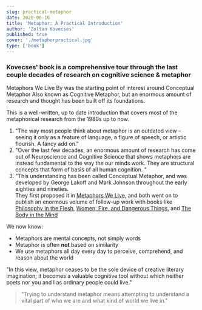 ```yaml
---
slug: practical-metaphor
date: 2020-06-16
title: 'Metaphor: A Practical Introduction'
author: 'Zoltan Kovecses'
published: true
cover: './metaphorpractical.jpg'
type: ['book']
---
```


### Kovecses' book is a comprehensive tour through the last couple decades of research on cognitive science & metaphor

<p>Metaphors We Live By was the starting point of interest around Conceptual Metaphor <Footnote idName={1}>Also known as Cognitive Metaphor</Footnote>, but an enormous amount of research and thought has been built off its foundations.

This is a well-written, up to date introduction that covers most of the metaphorical research from the 1980s up to now.</p>

1. "The way most people think about metaphor is an outdated view – seeing it only as a feature of language, a figure of speech, or artistic flourish. A fancy add on."
2. "Over the last few decades, an enormous amount of research has come out of Neuroscience and Cognitive Science that shows metaphors are instead fundamental to the way the our minds work. They are structural concepts that form of basis of all human cognition.
"
3. "This understanding has been called Conceptual Metaphor, and was developed by George Lakoff and Mark Johnson throughout the early eighties and nineties.  
They first proposed it in [Metaphors We Live](https://www.librarything.com/work/63333), and both went on to publish an enormous volume of follow-up work with books like [Philosophy in the Flesh](https://www.librarything.com/work/45956), [Women, Fire, and Dangerous Things](https://www.librarything.com/work/63555), and [The Body in the Mind](https://www.librarything.com/work/253084)

We now know:
- Metaphors are mental concepts, not simply words
- Metaphor is often __not__ based on similarity
- We use metaphors all day every day to perceive, comprehend, and reason about the world

"In this view, metaphor ceases to be the sole device of creative literary imagination; it becomes a valuable cognitive tool without which neither poets nor you and I as ordinary people could live."
> "Trying to understand metaphor means attempting to understand a vital part of who we are and what kind of world we live in."

